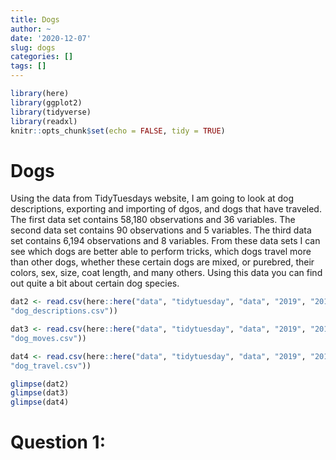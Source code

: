 ```yaml
---
title: Dogs
author: ~
date: '2020-12-07'
slug: dogs
categories: []
tags: []
---
```

```r
library(here)
library(ggplot2)
library(tidyverse)
library(readxl)
knitr::opts_chunk$set(echo = FALSE, tidy = TRUE)
```

# Dogs

Using the data from TidyTuesdays website, I am going to look at dog descriptions, exporting and importing of dgos, and dogs that have traveled. The first data set contains 58,180 observations and 36 variables. The second data set contains 90 observations and 5 variables. The third data set contains 6,194 observations and 8 variables. From these data sets I can see which dogs are better able to perform tricks, which dogs travel more than other dogs, whether these certain dogs are mixed, or purebred, their colors, sex, size, coat length, and many others. Using this data you can find out quite a bit about certain dog species.

```r
dat2 <- read.csv(here::here("data", "tidytuesday", "data", "2019", "2019-12-17",
"dog_descriptions.csv"))

dat3 <- read.csv(here::here("data", "tidytuesday", "data", "2019", "2019-12-17",
"dog_moves.csv"))

dat4 <- read.csv(here::here("data", "tidytuesday", "data", "2019", "2019-12-17",
"dog_travel.csv"))
```

```r
glimpse(dat2)
glimpse(dat3)
glimpse(dat4)
```

# Question 1:
